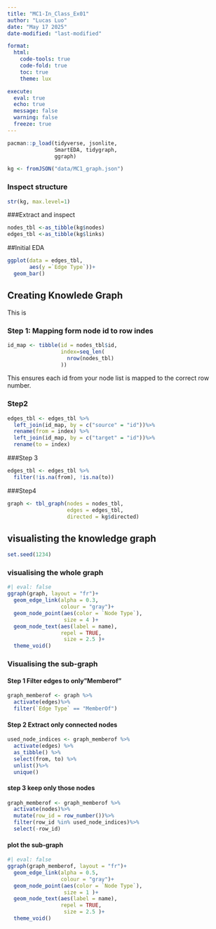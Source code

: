 ```yaml
---
title: "MC1-In_Class_Ex01"
author: "Lucas Luo"
date: "May 17 2025"
date-modified: "last-modified"

format:
  html:
    code-tools: true          
    code-fold: true          
    toc: true
    theme: lux

execute: 
  eval: true
  echo: true
  message: false
  warning: false
  freeze: true
---
```

```r
pacman::p_load(tidyverse, jsonlite,
               SmartEDA, tidygraph,
               ggraph)
```
```r
kg <- fromJSON("data/MC1_graph.json")
```

### Inspect structure
```r
str(kg, max.level=1)
```

###Extract and inspect
```r
nodes_tbl <-as_tibble(kg$nodes)
edges_tbl <-as_tibble(kg$links)
```

##Initial EDA
```r
ggplot(data = edges_tbl,
       aes(y =`Edge Type`))+
  geom_bar()
```

## Creating Knowlede Graph

This is

### Step 1: Mapping form node id to row indes

```r
id_map <- tibble(id = nodes_tbl$id,
                 index=seq_len(
                   nrow(nodes_tbl)
                 ))
```

This ensures each id from your node list is mapped to the correct row number.

### Step2

```r
edges_tbl <- edges_tbl %>%
  left_join(id_map, by = c("source" = "id"))%>%
  rename(from = index) %>%
  left_join(id_map, by = c("target" = "id"))%>%
  rename(to = index)
```

###Step 3 
```r
edges_tbl <- edges_tbl %>%
  filter(!is.na(from), !is.na(to))
```
###Step4
```r
graph <- tbl_graph(nodes = nodes_tbl,
                   edges = edges_tbl,
                   directed = kg$directed)
```

## visualisting the knowledge graph
```r
set.seed(1234)
```

### visualising the whole graph
```r
#| eval: false
ggraph(graph, layout = "fr")+
  geom_edge_link(alpha = 0.3,
                 colour = "gray")+
  geom_node_point(aes(color = `Node Type`),
                  size = 4 )+
  geom_node_text(aes(label = name),
                 repel = TRUE,
                  size = 2.5 )+
  theme_void()
```
### Visualising the sub-graph

#### Step 1 Filter edges to only"Memberof"
```r
graph_memberof <- graph %>%
  activate(edges)%>%
  filter(`Edge Type` == "MemberOf")
```

#### Step 2 Extract only connected nodes
```r
used_node_indices <- graph_memberof %>%
  activate(edges) %>%
  as_tibble() %>%
  select(from, to) %>%
  unlist()%>%
  unique()
```


#### step 3 keep only those nodes
```r
graph_memberof <- graph_memberof %>%
  activate(nodes)%>%
  mutate(row_id = row_number())%>%
  filter(row_id %in% used_node_indices)%>%
  select(-row_id)
```

#### plot the sub-graph
```r
#| eval: false
ggraph(graph_memberof, layout = "fr")+
  geom_edge_link(alpha = 0.5,
                 colour = "gray")+
  geom_node_point(aes(color = `Node Type`),
                  size = 1 )+
  geom_node_text(aes(label = name),
                 repel = TRUE,
                  size = 2.5 )+
  theme_void()
```



